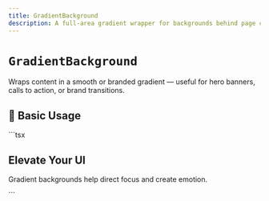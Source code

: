 ```yaml
---
title: GradientBackground
description: A full-area gradient wrapper for backgrounds behind page content or sections.
---
```



# `GradientBackground`

Wraps content in a smooth or branded gradient — useful for hero banners, calls to action, or brand transitions.

<Divider />

## 🚀 Basic Usage

<CodeBlockWrapper language="tsx">
  ```tsx
  <GradientBackground className="py-20 text-center text-white">
    <h2 className="text-4xl font-bold">Elevate Your UI</h2>
    <p className="mt-2 opacity-80">
      Gradient backgrounds help direct focus and create emotion.
    </p>
  </GradientBackground>
  ```
</CodeBlockWrapper>

<Divider />
